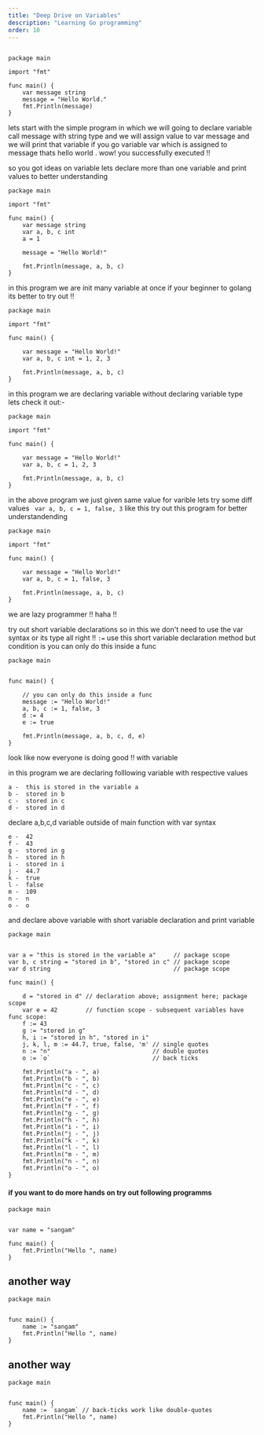 ```yaml
---
title: "Deep Drive on Variables"
description: "Learning Go programming"
order: 10
---
```



```

package main

import "fmt"

func main() {
	var message string
	message = "Hello World."
	fmt.Println(message)
}

```

lets start with the simple program in which we will going to declare variable call message with string type and we will assign 
value to var message and we will print that variable if you go variable var which is assigned to message thats hello world .
wow! you successfully executed !!

so you got ideas on variable lets declare more than one variable and print values to better understanding 

```
package main

import "fmt"

func main() {
	var message string
	var a, b, c int
	a = 1

	message = "Hello World!"

	fmt.Println(message, a, b, c)
}

```

in this program we are init many variable at once if your beginner to golang its better to try out !!

```
package main

import "fmt"

func main() {

	var message = "Hello World!"
	var a, b, c int = 1, 2, 3

	fmt.Println(message, a, b, c)
}
```

in this program we are declaring variable without declaring variable type lets check it out:-

```
package main

import "fmt"

func main() {

	var message = "Hello World!"
	var a, b, c = 1, 2, 3

	fmt.Println(message, a, b, c)
}
```

in the above program we just given same value for varible lets try some diff values ``` var a, b, c = 1, false, 3``` like this 
try out this program for better understandending 

```
package main

import "fmt"

func main() {

	var message = "Hello World!"
	var a, b, c = 1, false, 3

	fmt.Println(message, a, b, c)
}
```

we are lazy programmer !! haha !!

try out short variable declarations so in this we don't need to use the var syntax or its type all right !! 
```:=``` use this short variable declaration method but condition is you can only do this inside a func

```
package main


func main() {

	// you can only do this inside a func
	message := "Hello World!"
	a, b, c := 1, false, 3
	d := 4
	e := true

	fmt.Println(message, a, b, c, d, e)
}
```

look like now everyone is doing good !! with variable 

in this program we are declaring folllowing variable with respective values 


```
a -  this is stored in the variable a
b -  stored in b
c -  stored in c
d -  stored in d

```
declare a,b,c,d variable outside of main function with var syntax 
```
e -  42
f -  43
g -  stored in g
h -  stored in h
i -  stored in i
j -  44.7
k -  true
l -  false
m -  109
n -  n
o -  o
```
and declare above variable with short variable declaration and print variable 
```
package main


var a = "this is stored in the variable a"     // package scope
var b, c string = "stored in b", "stored in c" // package scope
var d string                                   // package scope

func main() {

	d = "stored in d" // declaration above; assignment here; package scope
	var e = 42        // function scope - subsequent variables have func scope:
	f := 43
	g := "stored in g"
	h, i := "stored in h", "stored in i"
	j, k, l, m := 44.7, true, false, 'm' // single quotes
	n := "n"                             // double quotes
	o := `o`                             // back ticks

	fmt.Println("a - ", a)
	fmt.Println("b - ", b)
	fmt.Println("c - ", c)
	fmt.Println("d - ", d)
	fmt.Println("e - ", e)
	fmt.Println("f - ", f)
	fmt.Println("g - ", g)
	fmt.Println("h - ", h)
	fmt.Println("i - ", i)
	fmt.Println("j - ", j)
	fmt.Println("k - ", k)
	fmt.Println("l - ", l)
	fmt.Println("m - ", m)
	fmt.Println("n - ", n)
	fmt.Println("o - ", o)
}
```
#### if you want to do more hands on try out following programms 

```
package main


var name = "sangam"

func main() {
	fmt.Println("Hello ", name)
}
```
## another way 
```
package main


func main() {
	name := "sangam"
	fmt.Println("Hello ", name)
}
```
## another way 
```
package main


func main() {
	name := `sangam` // back-ticks work like double-quotes
	fmt.Println("Hello ", name)
}
```
